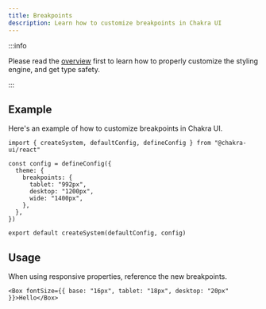 ```yaml
---
title: Breakpoints
description: Learn how to customize breakpoints in Chakra UI
---
```


:::info

Please read the [overview](/docs/theming/customization/overview) first to learn
how to properly customize the styling engine, and get type safety.

:::

## Example

Here's an example of how to customize breakpoints in Chakra UI.

```tsx title="theme.ts"
import { createSystem, defaultConfig, defineConfig } from "@chakra-ui/react"

const config = defineConfig({
  theme: {
    breakpoints: {
      tablet: "992px",
      desktop: "1200px",
      wide: "1400px",
    },
  },
})

export default createSystem(defaultConfig, config)
```

## Usage

When using responsive properties, reference the new breakpoints.

```tsx title="App.tsx"
<Box fontSize={{ base: "16px", tablet: "18px", desktop: "20px" }}>Hello</Box>
```
